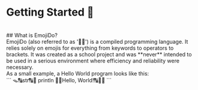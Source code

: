 # Getting Started 🚀
<br/>
## What is EmojiDo?
<br/>
EmojiDo (also referred to as '🙂🚀') is a compiled programming language.
It relies solely on emojis for everything from keywords to operators to brackets.
It was created as a school project and was **never** intended to be used in a serious environment where efficiency and reliability were necessary.
<br/>
As a small example, a Hello World program looks like this:
<br/>
```
🪤🔠str🔠🚀
println 🔫🔠Hello, World!🔠🔫🚀
```